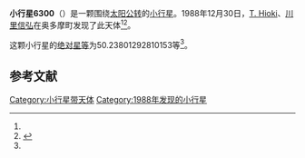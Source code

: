 {{Infobox planet
| bgcolour = #FFFFC0
| name = 6300 Hosamu
| symbol = 
| image = 
| caption = 
| discovery = yes
| discovery_ref = 
| discoverer = [[T._Hioki|T. Hioki]]、[[川里信弘|川里信弘]]
| discovery_site = [[奥多摩町|奥多摩町]] 
| discovered = 1988年12月30日
| designations = yes
| mp_name = 
| named_after = 
| alt_names = 1988 YB/ 1978 EQ9
| mp_category = [[外小行星带|外小行星带]]
| orbit_ref = <ref name="a">[http://ssd.jpl.nasa.gov/sbdb.cgi?sstr=6300 6300 Hosamu] {{Wayback|url=http://ssd.jpl.nasa.gov/sbdb.cgi?sstr=6300 |date=20210812112212 }}，小行星數據庫瀏覽器（JPL Small-Body Database Browser）－[[美国国家航空航天局|美国国家航空航天局]]喷气推进实验室</ref>
| epoch = 2456400.5 (2013年4月18日更新)
| aphelion = {{convert|3.646120066583693|AU|km|3|abbr=on|lk=out}}
| perihelion = {{convert|2.843402745090261|AU|km|3|abbr=on}}
| semimajor = {{convert|3.244761405836977|AU|km|3|abbr=on}}
| eccentricity = 0.123694352
| period = 2134.875624 [[日|日]]<br />5.84[[儒略年|儒略年]]
| avg_speed = 
| inclination = 1.859938992341976
| asc_node = 69.59535762240233
| mean_anomaly = 
| arg_peri = 50.23801292810153
| satellites = 
| physical_characteristics = yes
| dimensions = 
| mass = 
| density = 
| surface_grav = 
| escape_velocity = 
| sidereal_day = 
| axial_tilt = 
| pole_ecliptic_lat = 
| pole_ecliptic_lon = 
| albedo = 
| temperatures= 
| temp_name1 = 
| mean_temp_1 = 
| max_temp_1 = 
| temp_name2 = 
| max_temp_2 = 
| spectral_type = 
| abs_magnitude = 50.23801292810153
}}

'''小行星6300'''（{{lang-en|6300 Hosamu}}）是一颗围绕[[太阳|太阳]][[公转|公转]]的[[小行星|小行星]]。1988年12月30日，[[T._Hioki|T. Hioki]]、[[川里信弘|川里信弘]]在奥多摩町发现了此天体<ref name="a" /><ref>{{cite news|title=小行星列表|url=http://cfa-www.harvard.edu/iau/lists/NumberedMPs.txt|accessdate=2013-07-08|newspaper=哈佛大学|archive-date=2008-05-17|archive-url=https://web.archive.org/web/20080517010638/http://cfa-www.harvard.edu/iau/lists/NumberedMPs.txt|dead-url=no}}</ref>。

这颗小行星的[[绝对星等|绝对星等]]为50.23801292810153等<ref name="a" />。

==参考文献==
{{reflist}}
{{Minor Planet Number|[[小行星6299|小行星6299]]|[[小行星6301|小行星6301]]}}

{{小天体}}

[[Category:小行星带天体|Category:小行星带天体]]
[[Category:1988年发现的小行星|Category:1988年发现的小行星]]

{{asteroid-stub}}